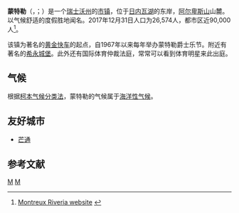 {{noteTA|G1=瑞士地名}}
{{Infobox Switzerland municipality}}
'''蒙特勒'''（{{lang-fr|Montreux}}，{{IPA-fr|mɔ̃tʁø|-|LL-Q150 (fra)-Eihel-Montreux.wav}}；{{lang-frp|Montrolx}}）是一个[[瑞士|瑞士]][[沃州|沃州]]的[[市镇_(瑞士)|市镇]]，位于[[日内瓦湖|日内瓦湖]]的东岸，[[阿尔卑斯山|阿尔卑斯山]]山麓。以气候舒适的度假胜地闻名。2017年12月31日人口为26,574人，都市区近90,000人<ref>[http://www.montreuxriviera.com/fr/Bon_a_savoir/Geo_generale?fs=minus Montreux Riveria website] {{webarchive|url=https://web.archive.org/web/20110714113541/http://www.montreuxriviera.com/fr/Bon_a_savoir/Geo_generale?fs=minus |date=2011-07-14 }}</ref>。

该镇为著名的[[黄金快车|黄金快车]]的起点，自1967年以来每年举办蒙特勒爵士乐节。附近有著名的[[希永城堡|希永城堡]]。此外还有国际体育仲裁法庭，常常可以看到体育明星来此出庭。

== 气候 ==
根据[[柯本气候分类法|柯本气候分类法]]，蒙特勒的气候属于[[海洋性气候|海洋性气候]]。
{{Weather box
|location = Montreux-Clarens
|metric first = Yes
|single line = Yes
|Jan high C = 4.5
|Feb high C = 6.2
|Mar high C = 9.6
|Apr high C = 13.9
|May high C = 18.2
|Jun high C = 21.8
|Jul high C = 24.9
|Aug high C = 23.9
|Sep high C = 20.5
|Oct high C = 15.2
|Nov high C = 9.3
|Dec high C = 5.5
|year high C = 14.5
|Jan mean C = 1.5
|Feb mean C = 2.8
|Mar mean C = 5.4
|Apr mean C = 9.1
|May mean C = 13.3
|Jun mean C = 16.7
|Jul mean C = 19.3
|Aug mean C = 18.6
|Sep mean C = 15.5
|Oct mean C = 10.9
|Nov mean C = 5.8
|Dec mean C = 2.4
|year mean C = 10.1
|Jan low C = -0.8
|Feb low C = 0.3
|Mar low C = 2.4
|Apr low C = 5.5
|May low C = 9.5
|Jun low C = 12.8
|Jul low C = 15.1
|Aug low C = 14.7
|Sep low C = 12
|Oct low C = 8
|Nov low C = 3.3
|Dec low C = 0
|year low C = 6.9
|Jan precipitation mm = 90
|Feb precipitation mm = 86
|Mar precipitation mm = 104
|Apr precipitation mm = 109
|May precipitation mm = 119
|Jun precipitation mm = 157
|Jul precipitation mm = 130
|Aug precipitation mm = 158
|Sep precipitation mm = 117
|Oct precipitation mm = 104
|Nov precipitation mm = 114
|Dec precipitation mm = 91
|year precipitation mm = 1379
|Jan precipitation days = 11.6
|Feb precipitation days = 10.6
|Mar precipitation days = 12.4
|Apr precipitation days = 11.9
|May precipitation days = 13.8
|Jun precipitation days = 13.1
|Jul precipitation days = 10.3
|Aug precipitation days = 12
|Sep precipitation days = 9.5
|Oct precipitation days = 8.9
|Nov precipitation days = 11
|Dec precipitation days = 11.3
|year precipitation days = 136.4
|humidity colour= green
|Jan humidity= 81.8
|Feb humidity= 78.4
|Mar humidity= 73.7
|Apr humidity= 71.6
|May humidity= 73
|Jun humidity= 73.3
|Jul humidity= 71.3
|Aug humidity= 74.2
|Sep humidity= 78.9
|Oct humidity= 83.2
|Nov humidity= 82.1
|Dec humidity= 82.5
|year humidity= 77
|source 1 = MeteoSchweiz<ref name=MeteoSchweiz>{{cite web | url =http://www.meteoswiss.admin.ch/web/de/klima/klima_schweiz/tabellen.html | title =Temperature and Precipitation Average Values-Table, 1961-1990 | accessdate =8 May 2009 | publisher =Federal Office of Meteorology and Climatology MeteoSwiss | language=de,fr,it | deadurl =yes | archiveurl =https://web.archive.org/web/20090627163841/http://www.meteoswiss.admin.ch/web/de/klima/klima_schweiz/tabellen.html | archivedate =2009-06-27}}</ref>
|date=August 2010
|source 2 = Weatherbase<ref name=Weatherbase>[http://www.weatherbase.com/weather/weatherall.php3?s=590695&cityname=Montreux%2C+Vaud%2C+Switzerland&units= Climate Summary for Montreux] {{Wayback|url=http://www.weatherbase.com/weather/weatherall.php3?s=590695&cityname=Montreux%2C+Vaud%2C+Switzerland&units= |date=20171010143432 }} accessed 27 June 2013</ref>
}}

==友好城市==
* {{FRA}} [[芒通|芒通]]
== 参考文献 ==
{{Reflist|2}}

{{Commons|Category:Montreux}}

{{Authority control}}
{{DEFAULTSORT:Montreux}}
{{沃州湖滨高地区行政区划}}
{{Switzerland-stub}}

[[Category:沃州的市镇|M]]
[[Category:瑞士城市|M]]